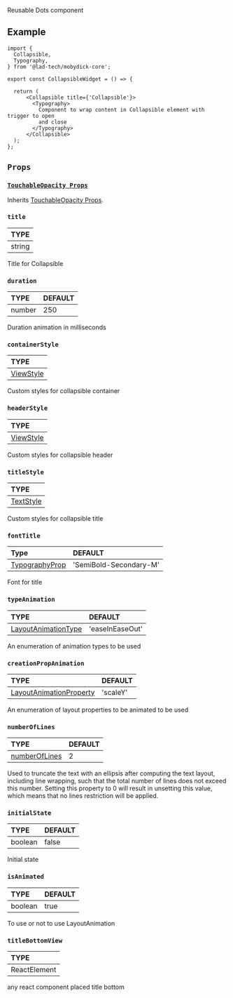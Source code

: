 
<ReactPlayer playing controls url={Collapsible} />

Reusable Dots component

## Example

```tsx
import {
  Collapsible,
  Typography,
} from '@lad-tech/mobydick-core';

export const CollapsibleWidget = () => {

  return (
      <Collapsible title={'Collapsible'}>
        <Typography>
          Component to wrap content in Collapsible element with trigger to open
          and close
        </Typography>
      </Collapsible>
  );
};

```

## `Props`

### [`TouchableOpacity Props`](https://reactnative.dev/docs/textinput#props)

Inherits [TouchableOpacity Props](https://reactnative.dev/docs/touchableopacity#props).

### `title`

| TYPE   |
|:-------|
| string |

Title for Collapsible

### `duration`

| TYPE   | DEFAULT |
|:-------|:--------|
| number | 250     |

Duration animation in milliseconds

### `containerStyle`

| TYPE                                                             |
|:-----------------------------------------------------------------|
| [ViewStyle](https://reactnative.dev/docs/view-style-props#props) |

Custom styles for collapsible container

### `headerStyle`

| TYPE                                                             |
|:-----------------------------------------------------------------|
| [ViewStyle](https://reactnative.dev/docs/view-style-props#props) |

Custom styles for collapsible header

### `titleStyle`

| TYPE                                                       |
|:-----------------------------------------------------------|
| [TextStyle](https://reactnative.dev/docs/text-style-props) |

Custom styles for collapsible title

### `fontTitle`

| Type                                                                                                       | DEFAULT                |
|:-----------------------------------------------------------------------------------------------------------|:-----------------------|
| [TypographyProp](https://github.com/lad-tech/mobydick/blob/main/packages/core/src/typography/types.ts#L49) | 'SemiBold-Secondary-M' |

Font for title

### `typeAnimation`

| TYPE                                                                      | DEFAULT         |
|:--------------------------------------------------------------------------|:----------------|
| [LayoutAnimationType](https://reactnative.dev/docs/layoutanimation#types) | 'easeInEaseOut' |

An enumeration of animation types to be used

### `creationPropAnimation`

| TYPE                                                                                 | DEFAULT  |
|:-------------------------------------------------------------------------------------|:---------|
| [LayoutAnimationProperty](https://reactnative.dev/docs/layoutanimation#properties-1) | 'scaleY' |

An enumeration of layout properties to be animated to be used


### `numberOfLines`

| TYPE                                                             | DEFAULT |
|:-----------------------------------------------------------------|:--------|
| [numberOfLines](https://reactnative.dev/docs/text#numberoflines) | 2       |

Used to truncate the text with an ellipsis after computing the text layout, including line wrapping, such that the total number of lines does not exceed this number. Setting this property to 0 will result in unsetting this value, which means that no lines restriction will be applied.

### `initialState`

| TYPE    | DEFAULT |
|:--------|:--------|
| boolean | false   |

Initial state

### `isAnimated`

| TYPE    | DEFAULT |
|:--------|:--------|
| boolean | true    |

To use or not to use LayoutAnimation

### `titleBottomView`

| TYPE         |
|:-------------|
| ReactElement |

any react component placed title bottom
